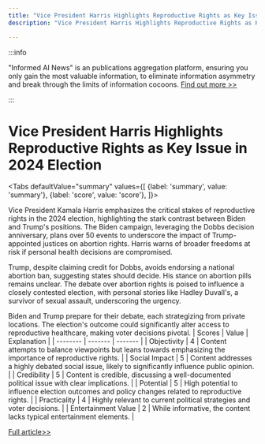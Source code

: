 ```yaml
---
title: "Vice President Harris Highlights Reproductive Rights as Key Issue in 2024 Election"
description: "Vice President Harris Highlights Reproductive Rights as Key Issue in 2024 Election"

---
```



:::info

"Informed AI News" is an publications aggregation platform, ensuring you only gain the most valuable information, to eliminate information asymmetry and break through the limits of information cocoons.  [Find out more >>](/)

:::

# Vice President Harris Highlights Reproductive Rights as Key Issue in 2024 Election


<Tabs
	defaultValue="summary"
	values={[
	{label: 'summary', value: 'summary'},
	{label: 'score', value: 'score'},
]}>
<TabItem value="summary">


Vice President Kamala Harris emphasizes the critical stakes of reproductive rights in the 2024 election, highlighting the stark contrast between Biden and Trump's positions. The Biden campaign, leveraging the Dobbs decision anniversary, plans over 50 events to underscore the impact of Trump-appointed justices on abortion rights. Harris warns of broader freedoms at risk if personal health decisions are compromised.

Trump, despite claiming credit for Dobbs, avoids endorsing a national abortion ban, suggesting states should decide. His stance on abortion pills remains unclear. The debate over abortion rights is poised to influence a closely contested election, with personal stories like Hadley Duvall's, a survivor of sexual assault, underscoring the urgency.

Biden and Trump prepare for their debate, each strategizing from private locations. The election's outcome could significantly alter access to reproductive healthcare, making voter decisions pivotal.
</TabItem>
<TabItem value="score">
	| Scores     | Value   | Explanation |
	| -------- | ------- | ------- |
	| Objectivity  | 4    | Content attempts to balance viewpoints but leans towards emphasizing the importance of reproductive rights.    |
	| Social Impact | 5     | Content addresses a highly debated social issue, likely to significantly influence public opinion.    |
	| Credibility    | 5    | Content is credible, discussing a well-documented political issue with clear implications.    |
	| Potential    | 5    | High potential to influence election outcomes and policy changes related to reproductive rights.    |
	| Practicality    | 4    | Highly relevant to current political strategies and voter decisions.    |
	| Entertainment Value    | 2    | While informative, the content lacks typical entertainment elements.    |
</TabItem>
</Tabs>

[Full article>>](https://apnews.com/article/harris-biden-trump-abortion-rights-debate-election-5ad83af956a401897552a8fdf3a0cacd)
